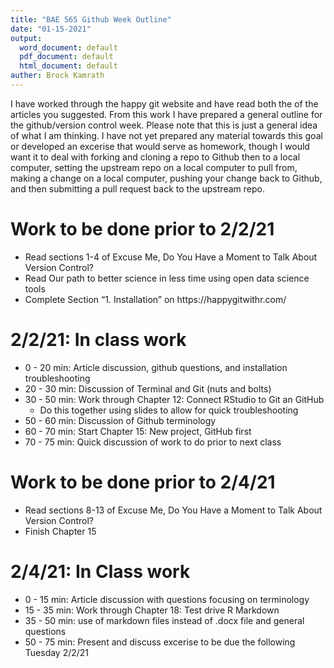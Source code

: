 ```yaml
---
title: "BAE 565 Github Week Outline"
date: "01-15-2021"
output:
  word_document: default
  pdf_document: default
  html_document: default
auther: Brock Kamrath
---
```


I have worked through the happy git website and have read both the of the articles you suggested. From this work I have prepared a general outline for the github/version control week. Please note that this is just a general idea of what I am thinking. I have not yet prepared any material towards this goal or developed an excerise that would serve as homework, though I would want it to deal with forking and cloning a repo to Github then to a local computer, setting the upstream repo on a local computer to pull from, making a change on a local computer, pushing your change back to Github, and then submitting a pull request back to the upstream repo.

# Work to be done prior to 2/2/21
* Read sections 1-4 of Excuse Me, Do You Have a Moment to Talk About Version Control?
* Read Our path to better science in less time using open data science tools
* Complete Section "1. Installation" on https://happygitwithr.com/

# 2/2/21: In class work
* 0 - 20 min: Article discussion, github questions, and installation troubleshooting
* 20 - 30 min: Discussion of Terminal and Git (nuts and bolts)
* 30 - 50 min: Work through Chapter 12: Connect RStudio to Git an GitHub
  + Do this together using slides to allow for quick troubleshooting
* 50 - 60 min: Discussion of Github terminology
* 60 - 70 min: Start Chapter 15: New project, GitHub first
* 70 - 75 min: Quick discussion of work to do prior to next class

# Work to be done prior to 2/4/21
* Read sections 8-13 of Excuse Me, Do You Have a Moment to Talk About Version Control?
* Finish Chapter 15

# 2/4/21: In Class work
* 0 - 15 min: Article discussion with questions focusing on terminology
* 15 - 35 min: Work through Chapter 18: Test drive R Markdown 
* 35 - 50 min: use of markdown files instead of .docx file and general questions
* 50 - 75 min: Present and discuss excerise to be due the following Tuesday 2/2/21
